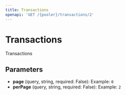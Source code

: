 ```yaml
---
title: Transactions
openapi: 'GET /{pooler}/transactions/2'
---
```


# Transactions

Transactions

## Parameters

- **page** (query, string, required: False): Example: `0`
- **perPage** (query, string, required: False): Example: `2`

